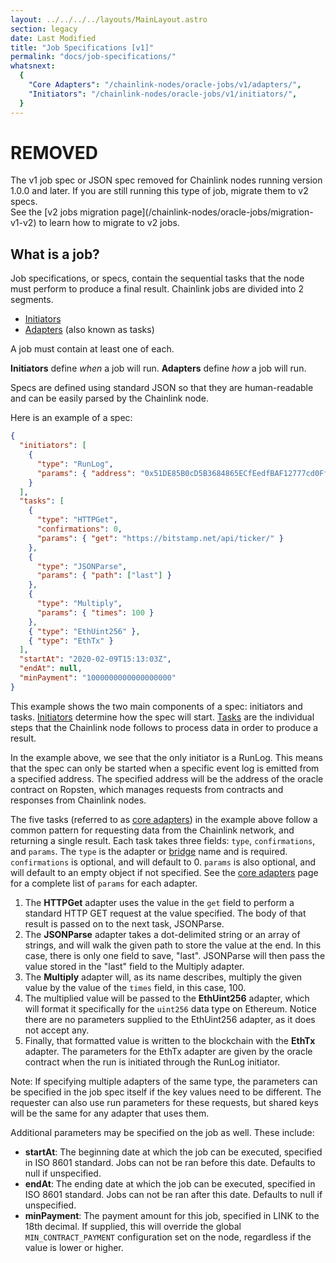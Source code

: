 ```yaml
---
layout: ../../../../layouts/MainLayout.astro
section: legacy
date: Last Modified
title: "Job Specifications [v1]"
permalink: "docs/job-specifications/"
whatsnext:
  {
    "Core Adapters": "/chainlink-nodes/oracle-jobs/v1/adapters/",
    "Initiators": "/chainlink-nodes/oracle-jobs/v1/initiators/",
  }
---
```



# REMOVED

<Aside type="caution" title="v1 Jobs are removed">
  The v1 job spec or JSON spec removed for Chainlink nodes running version 1.0.0 and later. If you are still running
  this type of job, migrate them to v2 specs.
  <br />
  See the [v2 jobs migration page](/chainlink-nodes/oracle-jobs/migration-v1-v2) to learn how to migrate to v2 jobs.
</Aside>

## What is a job?

Job specifications, or specs, contain the sequential tasks that the node must perform to produce a final result. Chainlink jobs are divided into 2 segments.

- [Initiators](/chainlink-nodes/oracle-jobs/v1/initiators)
- [Adapters](/chainlink-nodes/oracle-jobs/v1/adapters) (also known as tasks)

A job must contain at least one of each.

**Initiators** define _when_ a job will run.
**Adapters** define _how_ a job will run.

Specs are defined using standard JSON so that they are human-readable and can be easily parsed by the Chainlink node.

Here is an example of a spec:

```json
{
  "initiators": [
    {
      "type": "RunLog",
      "params": { "address": "0x51DE85B0cD5B3684865ECfEedfBAF12777cd0Ff8" }
    }
  ],
  "tasks": [
    {
      "type": "HTTPGet",
      "confirmations": 0,
      "params": { "get": "https://bitstamp.net/api/ticker/" }
    },
    {
      "type": "JSONParse",
      "params": { "path": ["last"] }
    },
    {
      "type": "Multiply",
      "params": { "times": 100 }
    },
    { "type": "EthUint256" },
    { "type": "EthTx" }
  ],
  "startAt": "2020-02-09T15:13:03Z",
  "endAt": null,
  "minPayment": "1000000000000000000"
}
```

This example shows the two main components of a spec: initiators and tasks. [Initiators](/resources/glossary/#initiator) determine how the spec will start. [Tasks](/resources/glossary/#task-spec) are the individual steps that the Chainlink node follows to process data in order to produce a result.

In the example above, we see that the only initiator is a RunLog. This means that the spec can only be started when a specific event log is emitted from a specified address. The specified address will be the address of the oracle contract on Ropsten, which manages requests from contracts and responses from Chainlink nodes.

The five tasks (referred to as [core adapters](/chainlink-nodes/oracle-jobs/v1/adapters)) in the example above follow a common pattern for requesting data from the Chainlink network, and returning a single result. Each task takes three fields: `type`, `confirmations`, and `params`. The `type` is the adapter or [bridge](/resources/glossary/#bridge) name and is required. `confirmations` is optional, and will default to 0. `params` is also optional, and will default to an empty object if not specified. See the [core adapters](/chainlink-nodes/oracle-jobs/v1/adapters) page for a complete list of `params` for each adapter.

1. The **HTTPGet** adapter uses the value in the `get` field to perform a standard HTTP GET request at the value specified. The body of that result is passed on to the next task, JSONParse.
1. The **JSONParse** adapter takes a dot-delimited string or an array of strings, and will walk the given path to store the value at the end. In this case, there is only one field to save, "last". JSONParse will then pass the value stored in the "last" field to the Multiply adapter.
1. The **Multiply** adapter will, as its name describes, multiply the given value by the value of the `times` field, in this case, 100.
1. The multiplied value will be passed to the **EthUint256** adapter, which will format it specifically for the `uint256` data type on Ethereum. Notice there are no parameters supplied to the EthUint256 adapter, as it does not accept any.
1. Finally, that formatted value is written to the blockchain with the **EthTx** adapter. The parameters for the EthTx adapter are given by the oracle contract when the run is initiated through the RunLog initiator.

Note: If specifying multiple adapters of the same type, the parameters can be specified in the job spec itself if the key values need to be different. The requester can also use run parameters for these requests, but shared keys will be the same for any adapter that uses them.

Additional parameters may be specified on the job as well. These include:

- **startAt**: The beginning date at which the job can be executed, specified in ISO 8601 standard. Jobs can not be ran before this date. Defaults to null if unspecified.
- **endAt**: The ending date at which the job can be executed, specified in ISO 8601 standard. Jobs can not be ran after this date. Defaults to null if unspecified.
- **minPayment**: The payment amount for this job, specified in LINK to the 18th decimal. If supplied, this will override the global `MIN_CONTRACT_PAYMENT` configuration set on the node, regardless if the value is lower or higher.
